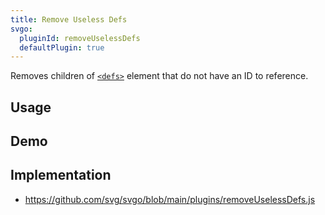 ```yaml
---
title: Remove Useless Defs
svgo:
  pluginId: removeUselessDefs
  defaultPlugin: true
---
```


Removes children of [`<defs>`](https://developer.mozilla.org/docs/Web/SVG/Element/defs) element that do not have an ID to reference.

## Usage

<PluginUsage />

## Demo

<PluginDemo />

## Implementation

- https://github.com/svg/svgo/blob/main/plugins/removeUselessDefs.js
